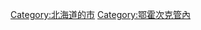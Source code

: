 {{Commonscat|Mombetsu, Hokkaido}}
{{Catmore}}

{{DEFAULTSORT:Mombetsu-shi}}
[[Category:北海道的市|Category:北海道的市]]
[[Category:鄂霍次克管內|Category:鄂霍次克管內]]